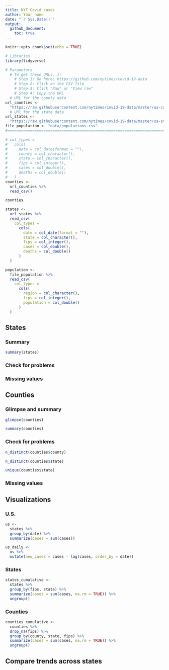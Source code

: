 ```yaml
---
title: NYT Covid cases
author: Your name
date: "`r Sys.Date()`"
output: 
  github_document:
    toc: true
---
```


```r
knitr::opts_chunk$set(echo = TRUE)
```

```r
# Libraries
library(tidyverse)

# Parameters
  # To get these URLs, I:
    # Step 1: Go here: https://github.com/nytimes/covid-19-data
    # Step 2: Click on the CSV file 
    # Step 3: Click "Raw" or "View raw"
    # Step 4: Copy the URL
  # URL for the county data
url_counties <- 
  "https://raw.githubusercontent.com/nytimes/covid-19-data/master/us-counties.csv"
  # URl for the state data
url_states <- 
  "https://raw.githubusercontent.com/nytimes/covid-19-data/master/us-states.csv"
file_population <- "data/populations.csv"
#===============================================================================

# col_types =
#   cols(
#     date = col_date(format = ""),
#     county = col_character(),
#     state = col_character(),
#     fips = col_integer(),
#     cases = col_double(),
#     deaths = col_double()
#   )
counties <-
  url_counties %>% 
  read_csv() 

counties

states <-
  url_states %>% 
  read_csv(
    col_types =
      cols(
        date = col_date(format = ""),
        state = col_character(),
        fips = col_integer(),
        cases = col_double(),
        deaths = col_double()
      )
  )

population <-
  file_population %>% 
  read_csv(
    col_types =
      cols(
        region = col_character(),
        fips = col_integer(),
        population = col_double()
      )
  )
```

## States

### Summary

```r
summary(states)
```

### Check for problems

### Missing values


## Counties

### Glimpse and summary

```r
glimpse(counties)
```

```r
summary(counties)
```

### Check for problems

```r
n_distinct(counties$county)
```

```r
n_distinct(counties$state)
```

```r
unique(counties$state)
```

### Missing values


## Visualizations

### U.S. 

```r
us <-
  states %>% 
  group_by(date) %>% 
  summarize(cases = sum(cases))

us_daily <-
  us %>% 
  mutate(new_cases = cases - lag(cases, order_by = date)) 
```

### States

```r
states_cumulative <-
  states %>% 
  group_by(fips, state) %>% 
  summarize(cases = sum(cases, na.rm = TRUE)) %>% 
  ungroup()
```

### Counties

```r
counties_cumulative <-
  counties %>% 
  drop_na(fips) %>% 
  group_by(county, state, fips) %>% 
  summarize(cases = sum(cases, na.rm = TRUE)) %>% 
  ungroup()
```

## Compare trends across states



